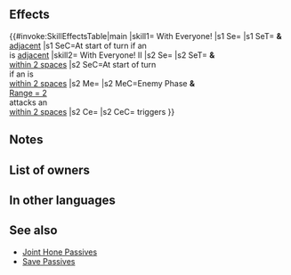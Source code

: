 {{Passive
|name=With Everyone!
|type=C
|exclusive=1
|1name=With Everyone!
|alt1name=With Everyone
|1tagid=SID_みんなと一緒に
|canUseMove1={{MoveList|all}}
|canUseWeapon1={{WeaponList|All}}
|1cost=300
|1effect=At start of turn, if unit is adjacent to an ally, grants Def/Res+5 to unit and adjacent allies for 1 turn.
|1required=-
|1next=-
|properties1=random_owner
|2name=With Everyone! II
|alt2name=With Everyone II
|2tagid=SID_みんなと一緒に・承
|canUseMove2={{MoveList|Armored}}
|canUseWeapon2={{WeaponList|All}}
|2cost=300
|2effect=At start of turn, if unit is within 2 spaces of an ally, grants Def/Res+6 to unit and allies within 2 spaces for 1 turn. If a foe uses bow, dagger, magic, or staff and initiates combat against an ally within 2 spaces of unit, triggers【Savior】on unit. If unit triggers Savior, grants Atk/Spd/Def/Res+4 during combat.<br><br>【Savior】<br>Unit takes ally's space, enters combat in ally's place, and receives all after-combat effects.<br><br>Savior will not trigger if ally is on terrain that unit cannot move to or if multiple units are able to use Savior during the same combat. If Savior triggers, after-combat movement effects do not occur.
|properties2=
}}
==Effects==
{{#invoke:SkillEffectsTable|main
|skill1={{Si|With Everyone!}} With Everyone!
|s1 Se={{Eft|Bonuses|Def/Res|5}}
|s1 SeT={{Tgt|Unit}} '''&'''<br>[[adjacent]] {{Tgt|Allies}}
|s1 SeC=At start of turn if an<br>{{Tgt|Ally}} is [[adjacent]]
|skill2={{Si|With Everyone! II}} With Everyone! II
|s2 Se={{Eft|Bonuses|Def/Res|6}}
|s2 SeT={{Tgt|Unit}} '''&''' {{Tgt|Allies}}<br>[[within 2 spaces]]
|s2 SeC=At start of turn<br>if an {{Tgt|Ally}} is<br>[[within 2 spaces]]
|s2 Me={{Eft|Savior}}
|s2 MeC=Enemy Phase '''&'''<br>[[Range = 2]] {{Tgt|Foe}}<br>attacks an {{Tgt|Ally}}<br>[[within 2 spaces]]
|s2 Ce={{Eft|Temporary buffs|Atk/Spd/Def/Res|4}}
|s2 CeC={{Eft|Savior}} triggers
}}
==Notes==
{{Bonuses}}
{{Save skill notes|name=With Everyone! II}}
==List of owners==
{{Skill Hero List}}
==In other languages==
{{OtherLanguages
|japanese=みんなと一緒に
|german=Mit anderen!
|spanishEU=Todos juntos
|spanishLA=Con ustedes
|french=Tous ensemble
|italian=Insieme
|chineseTW=和大家一起
|portuguese=Com todos!
}}
==See also==
{{See also skills|cond=Description LIKE '%【Savior】%' AND Exclusive='1'}}
* [[Skill families/C Passives#Joint Hone|Joint Hone Passives]]
* [[Save Passives]]
{{Passives Navbox|C}}
